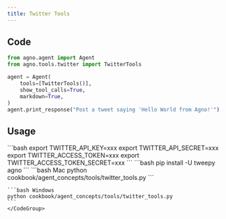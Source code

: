 ```yaml
---
title: Twitter Tools
---
```


## Code

```python cookbook/agent_concepts/tools/twitter_tools.py
from agno.agent import Agent
from agno.tools.twitter import TwitterTools

agent = Agent(
    tools=[TwitterTools()],
    show_tool_calls=True,
    markdown=True,
)
agent.print_response("Post a tweet saying 'Hello World from Agno!'")
```

## Usage

<Steps>
  <Snippet file="create-venv-step.mdx" />

  <Step title="Set your Twitter credentials">
    ```bash
    export TWITTER_API_KEY=xxx
    export TWITTER_API_SECRET=xxx
    export TWITTER_ACCESS_TOKEN=xxx
    export TWITTER_ACCESS_TOKEN_SECRET=xxx
    ```
  </Step>

  <Step title="Install libraries">
    ```bash
    pip install -U tweepy agno
    ```
  </Step>

  <Step title="Run Agent">
    <CodeGroup>
    ```bash Mac
    python cookbook/agent_concepts/tools/twitter_tools.py
    ```

    ```bash Windows
    python cookbook/agent_concepts/tools/twitter_tools.py
    ```
    </CodeGroup>
  </Step>
</Steps>